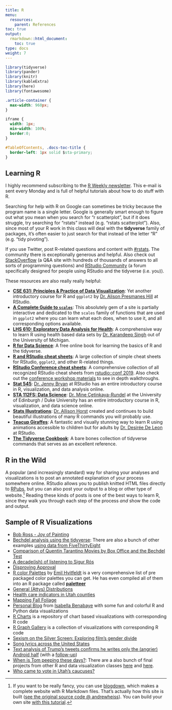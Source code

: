 ```yaml
---
title: R
menu:
  resources:
    parent: References
toc: true
output:
  rmarkdown::html_document:
    toc: true
type: docs
weight: 7
---
```


```r
library(tidyverse)
library(pander)
library(knitr)
library(kableExtra)
library(here)
library(fontawesome)
```

```css
.article-container {
  max-width: 960px;
}

iframe {
  width: 1px;
  min-width: 100%;
  border:0;
}

#TableOfContents, .docs-toc-title {
  border-left: 1px solid $sta-primary;
}
```

## Learning R

I highly recommend subscribing to the [R Weekly newsletter](https://rweekly.org/). This e-mail is sent every Monday and is full of helpful tutorials about how to do stuff with R.

Searching for help with R on Google can sometimes be tricky because the program name is a single letter. Google is generally smart enough to figure out what you mean when you search for "r scatterplot", but if it does struggle, try searching for "rstats" instead (e.g. "rstats scatterplot"). Also, since most of your R work in this class will deal with the **tidyverse** family of packages, it's often easier to just search for that instead of the letter "R" (e.g. "tidy pivoting"). 

If you use Twitter, post R-related questions and content with [#rstats](https://twitter.com/search?q=%23rstats). The community there is exceptionally generous and helpful. Also check out [StackOverflow](https://stackoverflow.com/) (a Q&A site with hundreds of thousands of answers to all sorts of programming questions) and [RStudio Community](https://community.rstudio.com/) (a forum specifically designed for people using RStudio and the tidyverse (i.e. you)).

These resources are also really really helpful:

- [**CSE 631: Principles & Practice of Data Visualization**](http://cslu.ohsu.edu/~bedricks/courses/cs631/): Yet another introductory course for R and `ggplot2` by [Dr. Alison Presmanes Hill](https://twitter.com/apreshill) at RStudio.
- [**A Complete Guide to `scales`**](https://ggplot2tor.com/scales/): This absolutely gem of a site is partially interactive and dedicated to the `scales` family of functions that are used in `ggplot2` where you can learn what each does, when to use it, and all corresponding options available.  
- [**LHS 610: Exploratory Data Analysis for Health**](https://kdpsingh.lab.medicine.umich.edu/lhs-610): A comprehensive way to learn R using health based data sets by [Dr. Karandeep Singh](https://twitter.com/kdpsinghlab) out of the University of Michigan.
- [**R for Data Science**](https://r4ds.had.co.nz/): A free online book for learning the basics of R and the tidyverse.
- [**R and RStudio cheat sheets**](https://www.rstudio.com/resources/cheatsheets/): A large collection of simple cheat sheets for RStudio, `ggplot2`, and other R-related things.
- [**RStudio Conference cheat sheets**](/handouts/RStudioConf_2019Cheatsheets.pdf): A comprehensive collection of all recognized RStudio cheat sheets from [rstudio::conf 2019](https://rstudio.com/resources/rstudioconf-2019/). Also check out the [conference workshop materials](https://blog.rstudio.com/2019/02/06/rstudio-conf-2019-workshops/) to see in depth walkthroughs.
- [**Stat 545**](http://stat545.com/): [Dr. Jenny Bryan](https://twitter.com/JennyBryan) at RStudio has an entire introductory course in R, visualization, and data analysis online.
- [**STA 112FS: Data Science**](http://www2.stat.duke.edu/courses/Fall17/sta112.01/): [Dr. Mine Çetinkaya-Rundel](https://twitter.com/minebocek) at the University of Edinburgh / Duke University has an entire introductory course in R, visualization, and data science online.
- [**Stats Illustrations**](https://github.com/allisonhorst/stats-illustrations): [Dr. Allison Horst](https://twitter.com/allison_horst) created and continues to build beautiful illustrations of many R commands you will probably use.
- [**Teacup Giraffes**](https://tinystats.github.io/teacups-giraffes-and-statistics/): A fantastic and visually stunning way to learn R using animations accessible to children but for adults by [Dr. Desirée De Leon](https://twitter.com/dcossyle) at RStudio.
- [**The Tidyverse Cookbook**](https://rstudio-education.github.io/tidyverse-cookbook/): A bare bones collection of tidyverse commands that serves as an excellent reference.


## R in the Wild

A popular (and increasingly standard) way for sharing your analyses and visualizations is to post an annotated explanation of your process somewhere online. RStudio allows you to publish knitted HTML files directly to [RPubs](http://rpubs.com/), but you can also post your output to a blog or other type of website.^[If you want to be really fancy, you can use [blogdown](https://bookdown.org/yihui/blogdown/), which makes a complete website with R Markdown files. That's actually how this site is built ([see the original source code @ andrewheiss](https://github.com/andrewheiss/datavizm20.classes.andrewheiss.com)). You can build your own site [with this tutorial](https://apreshill.rbind.io/post/up-and-running-with-blogdown/).] Reading these kinds of posts is one of the best ways to learn R, since they walk you through each step of the process *and* show the code and output.

## Sample of R Visualizations

- [Bob Ross - Joy of Painting](https://rudeboybert.github.io/fivethirtyeight/articles/bob_ross.html)
- [Bechdel analysis using the tidyverse](https://rudeboybert.github.io/fivethirtyeight/articles/bechdel.html): There are also a bunch of other examples [using data from FiveThirtyEight](https://rudeboybert.github.io/fivethirtyeight/articles/)
- [Comparison of Quentin Tarantino Movies by Box Office and the Bechdel Test](http://soc301s2017.netlify.com/group_projects/group5)
- [A decade(ish) of listening to Sigur Rós](http://blog.karawoo.com/2016/09/22/A-decade-ish-of-listening-to-Sigur-Ros)
- [Disproving Approval](https://rud.is/b/2017/06/18/r%E2%81%B6-disproving-approval/)
- [R color Palettes](https://github.com/EmilHvitfeldt/r-color-palettes) by [Emil Hvitfeldt](https://www.hvitfeldt.me/) is a very comprehensive list of pre packaged color palettes you can get. He has even compiled all of them into an R package called [**paletteer**](https://github.com/EmilHvitfeldt/paletteer)
- [General (Attys) Distributions](https://rud.is/b/2017/07/25/r%E2%81%B6-general-attys-distributions/)
- [Health care indicators in Utah counties](https://juliasilge.com/blog/health-care-indicators/)
- [Mapping Fall Foliage](https://rud.is/b/2017/09/18/mapping-fall-foliage-with-sf/)
- [Personal Blog](https://isabella-b.com/) from [Isabella Benabaye](https://twitter.com/_isabellamb) with some fun and colorful R and Python data visualizations
- [R Charts](https://www.r-graph-gallery.com/) is a repository of chart based visualizations with corresponding R code
- [R Graph Gallery](https://www.r-graph-gallery.com/) is a collection of visualizations with corresponding R code
- [Sexism on the Silver Screen: Exploring film's gender divide](http://rpubs.com/Jwhitman/Final_Project)
- [Song lyrics across the United States](https://juliasilge.com/blog/song-lyrics-across/)
- [Text analysis of Trump's tweets confirms he writes only the (angrier) Android half](http://varianceexplained.org/r/trump-tweets/) (with a [follow-up](http://varianceexplained.org/r/trump-followup/))
- [When is Tom peeping these days?](http://rpubs.com/ry_lisa_elana/chicago): There are a also bunch of final projects from other R and data visualization classes [here](http://soc301s2017.netlify.com/group-projects/) and [here](https://rudeboybert.github.io/MATH116/PS/final_project/final_project_outline.html#past_examples).
- [Who came to vote in Utah's caucuses?](https://juliasilge.com/blog/who-came-to-vote/)